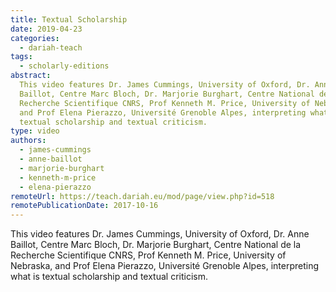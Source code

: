 ```yaml
---
title: Textual Scholarship
date: 2019-04-23
categories:
  - dariah-teach
tags:
  - scholarly-editions
abstract:
  This video features Dr. James Cummings, University of Oxford, Dr. Anne
  Baillot, Centre Marc Bloch, Dr. Marjorie Burghart, Centre National de la
  Recherche Scientifique CNRS, Prof Kenneth M. Price, University of Nebraska,
  and Prof Elena Pierazzo, Université Grenoble Alpes, interpreting what is
  textual scholarship and textual criticism.
type: video
authors:
  - james-cummings
  - anne-baillot
  - marjorie-burghart
  - kenneth-m-price
  - elena-pierazzo
remoteUrl: https://teach.dariah.eu/mod/page/view.php?id=518
remotePublicationDate: 2017-10-16
---
```


This video features Dr. James Cummings, University of Oxford, Dr. Anne Baillot,
Centre Marc Bloch, Dr. Marjorie Burghart, Centre National de la Recherche
Scientifique CNRS, Prof Kenneth M. Price, University of Nebraska, and Prof Elena
Pierazzo, Université Grenoble Alpes, interpreting what is textual scholarship
and textual criticism.

<VideoCard
  title="DH in Practice"
  subtitle="Textual Scholarship"
  id="3ozkay6oLuY"
  image="images/textual-scholarship.jpg"
/>
